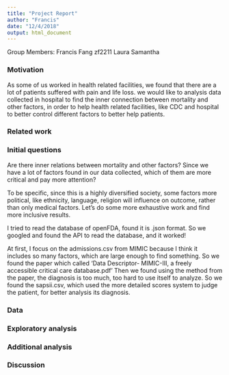 ```yaml
---
title: "Project Report"
author: "Francis"
date: "12/4/2018"
output: html_document
---
```

Group Members:
Francis Fang zf2211
Laura
Samantha




### Motivation

As some of us worked in health related facilities, we found that there are a lot of patients suffered with pain and life loss. we would like to analysis data collected in hospital to find the inner connection between mortality and other factors, in order to help health related facilities, like CDC and hospital to better control different factors to better help patients.






### Related work








### Initial questions

Are there inner relations between mortality and other factors? Since we have a lot of factors found in our data collected, which of them are more critical and pay more attention?

To be specific, since this is a highly diversified society, some factors more political, like ethnicity, language, religion will influence on outcome, rather than only medical factors. Let's do some more exhaustive work and find more inclusive results.

I tried to read the database of openFDA, found it is .json format. So we googled and found the API to read the database, and it worked! 

At first, I focus on the admissions.csv from MIMIC because I think it includes so many factors, which are large enough to find something. So we found the paper which called 'Data Descriptor- MIMIC-III, a freely accessible critical care database.pdf' Then we found using the method from the paper, the diagnosis is too much, too hard to use itself to analyze. So we found the sapsii.csv, which used the more detailed scores system to judge the patient, for better analysis its diagnosis.







### Data









### Exploratory analysis











### Additional analysis












### Discussion